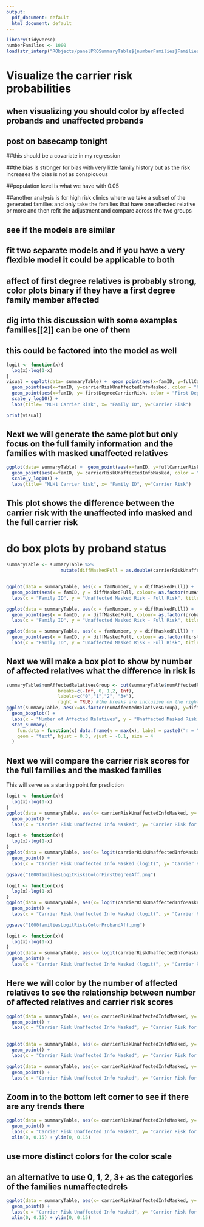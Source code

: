 ```yaml
---
output:
  pdf_document: default
  html_document: default
---
```

```r
library(tidyverse)
numberFamilies <- 1000
load(str_interp("RObjects/panelPROSummaryTable${numberFamilies}FamiliesNoForEach.Rdata"))
```

# Visualize the carrier risk probabilities


## when visualizing you should color by affected probands and unaffected probands

## post on basecamp tonight

##this should be a covariate in my regression

##the bias is stronger for bias with very little family history but as the risk increases the bias is not as conspicuous

##population level is what we have with 0.05

##another analysis is for high risk clinics where we take a subset of the generated families and only take the families that have one affected relative or more and then refit the adjustment and compare across the two groups

## see if the models are similar

## fit two separate models and if you have a very flexible model it could be applicable to both

## affect of first degree relatives is probably strong, color plots binary if they have a first degree family member affected

## dig into this discussion with some examples families[[2]] can be one of them

## this could be factored into the model as well

```r
logit <- function(x){
  log(x)-log(1-x)
}
visual = ggplot(data= summaryTable) +  geom_point(aes(x=famID, y=fullCarrierRisk, color="Full Carrier Risk")) +
  geom_point(aes(x=famID, y=carrierRiskUnaffectedInfoMasked, color = "Carrier Risk with Unaffected Info Masked")) +
  geom_point(aes(x=famID, y= firstDegreeCarrierRisk, color = "First Degree Carrier Risk")) +
  scale_y_log10() +
  labs(title= "MLH1 Carrier Risk", x= "Family ID", y="Carrier Risk")

print(visual)
```

## Next we will generate the same plot but only focus on the full family information and the families with masked unaffected relatives

```r
ggplot(data= summaryTable) +  geom_point(aes(x=famID, y=fullCarrierRisk, color="Full Carrier Risk")) +
  geom_point(aes(x=famID, y= carrierRiskUnaffectedInfoMasked, color = "Carrier Risk with Unaffected Info Masked")) +
  scale_y_log10() +
  labs(title= "MLH1 Carrier Risk", x= "Family ID", y="Carrier Risk")

```
## This plot shows the difference between the carrier risk with the unaffected info masked and the full carrier risk


# do box plots by proband status

```r
summaryTable <- summaryTable %>% 
                    mutate(diffMaskedFull = as.double(carrierRiskUnaffectedInfoMasked) - as.double(fullCarrierRisk))


ggplot(data = summaryTable, aes(x = famNumber, y = diffMaskedFull)) +
  geom_point(aes(x = famID, y = diffMaskedFull, colour= as.factor(numAffectedRelatives), shape = probandMLH1Status)) +
  labs(x = "Family ID", y = "Unaffected Masked Risk - Full Risk", title="Difference for Carrier Risk", color = "Number of Affected Relatives", shape = "Proband MLH1 Status")
```



```r
ggplot(data = summaryTable, aes(x = famNumber, y = diffMaskedFull)) +
  geom_point(aes(x = famID, y = diffMaskedFull, colour= as.factor(probandAffectionStatus), shape = probandMLH1Status)) +
  labs(x = "Family ID", y = "Unaffected Masked Risk - Full Risk", title="Difference for Carrier Risk", color = "Proband Cancer Affection Status", shape = "Proband MLH1 Status")
```
```r
ggplot(data = summaryTable, aes(x = famNumber, y = diffMaskedFull)) +
  geom_point(aes(x = famID, y = diffMaskedFull, colour= as.factor(firstDegreeAffectedFamilyMembersBinary), shape = probandMLH1Status)) +
  labs(x = "Family ID", y = "Unaffected Masked Risk - Full Risk", title="Difference for Carrier Risk", color = "Presence of Affected First Degree Family Member(s)", shape = "Proband MLH1 Status")
```

## Next we will make a box plot to show by number of affected relatives what the difference in risk is

```r
summaryTable$numAffectedRelativesGroup <- cut(summaryTable$numAffectedRelatives, 
                   breaks=c(-Inf, 0, 1,2, Inf), 
                   labels=c("0","1","2", "3+"),
                   right = TRUE) #the breaks are inclusive on the right i.e. (-inf,0], (0,1]...
ggplot(summaryTable, aes(x=as.factor(numAffectedRelativesGroup), y=diffMaskedFull)) + 
  geom_boxplot() +
  labs(x = "Number of Affected Relatives", y = "Unaffected Masked Risk - Full Risk", title="Difference for Carrier Risk by Number of Affected Family Members") +
  stat_summary(
    fun.data = function(x) data.frame(y = max(x), label = paste0("n = ", length(x))),
    geom = "text", hjust = 0.3, vjust = -0.1, size = 4
  )
```

## Next we will compare the carrier risk scores for the full families and the masked families

This will serve as a starting point for prediction

```r
logit <- function(x){
  log(x)-log(1-x)
}
ggplot(data = summaryTable, aes(x= carrierRiskUnaffectedInfoMasked, y= fullCarrierRisk, color = probandMLH1Status)) +
  geom_point() +
  labs(x = "Carrier Risk Unaffected Info Masked", y= "Carrier Risk for Full Family Information", title = "Comparing Carrier Risk for Masked Info and Full Family Information", color ="Proband MLH1 Status") 

```


```r
logit <- function(x){
  log(x)-log(1-x)
}
ggplot(data = summaryTable, aes(x= logit(carrierRiskUnaffectedInfoMasked), y= logit(fullCarrierRisk), color = as.factor(firstDegreeAffectedFamilyMembersBinary))) +
  geom_point() +
  labs(x = "Carrier Risk Unaffected Info Masked (logit)", y= "Carrier Risk for Full Family Information (logit)", title = "Comparing Carrier Risk for Masked Info and Full Family Information", color = "Affected First Degree Family Members") 

ggsave("1000familiesLogitRisksColorFirstDegreeAff.png")
```


```r
logit <- function(x){
  log(x)-log(1-x)
}
ggplot(data = summaryTable, aes(x= logit(carrierRiskUnaffectedInfoMasked), y= logit(fullCarrierRisk), color = as.factor(probandAffectionStatus))) +
  geom_point() +
  labs(x = "Carrier Risk Unaffected Info Masked (logit)", y= "Carrier Risk for Full Family Information (logit)", title = "Comparing Carrier Risk for Masked Info and Full Family Information", color = "Affected Proband") 

ggsave("1000familiesLogitRisksColorProbandAff.png")
```



```r
logit <- function(x){
  log(x)-log(1-x)
}
ggplot(data = summaryTable, aes(x= logit(carrierRiskUnaffectedInfoMasked), y= logit(fullCarrierRisk), color = probandMLH1Status)) +
  geom_point() +
  labs(x = "Carrier Risk Unaffected Info Masked (logit)", y= "Carrier Risk for Full Family Information (logit)", title = "Comparing Carrier Risk for Masked Info and Full Family Information", color ="Proband MLH1 Status") 

```

## Here we will color by the number of affected relatives to see the relationship between number of affected relatives and carrier risk scores


```r
ggplot(data = summaryTable, aes(x= carrierRiskUnaffectedInfoMasked, y= fullCarrierRisk, color = as.factor(firstDegreeAffectedFamilyMembersBinary))) +
  geom_point() +
  labs(x = "Carrier Risk Unaffected Info Masked", y= "Carrier Risk for Full Family Information", title = "Comparing Carrier Risk for Masked Info and Full Family Information with Linear Regression", color = "Presence of Affected First Degree Family Members (Binary)") 
 
```




```r
ggplot(data = summaryTable, aes(x= carrierRiskUnaffectedInfoMasked, y= fullCarrierRisk, color = as.factor(probandAffectionStatus))) +
  geom_point() +
  labs(x = "Carrier Risk Unaffected Info Masked", y= "Carrier Risk for Full Family Information", title = "Comparing Carrier Risk for Masked Info and Full Family Information with Linear Regression", color = "Proband Cancer Affection Status") 

```
 
```r
ggplot(data = summaryTable, aes(x= carrierRiskUnaffectedInfoMasked, y= fullCarrierRisk, color = as.factor(numAffectedRelatives))) +
  geom_point() +
  labs(x = "Carrier Risk Unaffected Info Masked", y= "Carrier Risk for Full Family Information", title = "Comparing Carrier Risk for Masked Info and Full Family Information", color = "Number of Affected Relatives") 

```

## Zoom in to the bottom left corner to see if there are any trends there

```r
ggplot(data = summaryTable, aes(x= carrierRiskUnaffectedInfoMasked, y= fullCarrierRisk, color = probandMLH1Status)) +
  geom_point() +
  labs(x = "Carrier Risk Unaffected Info Masked", y= "Carrier Risk for Full Family Information", title = "Comparing Carrier Risk for Masked Info and Full Family Information Zoomed In", color = "Proband MLH1 Status") +
  xlim(0, 0.15) + ylim(0, 0.15)
```


## use more distinct colors for the color scale 

## an alternative to use 0, 1, 2, 3+ as the categories of the families numaffectedrels
```r
ggplot(data = summaryTable, aes(x= carrierRiskUnaffectedInfoMasked, y= fullCarrierRisk, color = as.factor(numAffectedRelatives))) +
  geom_point() +
  labs(x = "Carrier Risk Unaffected Info Masked", y= "Carrier Risk for Full Family Information", title = "Comparing Carrier Risk for Masked Info and Full Family Information Zoomed In", color = "Number of Affected Relatives") +
  xlim(0, 0.15) + ylim(0, 0.15)
```


